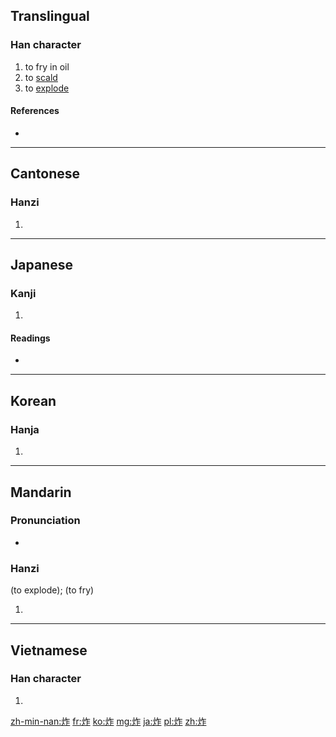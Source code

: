 ==Translingual==

===Han character===
{{Han char|rn=86|rad=火|as=05|sn=9|four=9881<sub>1</sub>|canj=火人尸 (FOS)}}

# to fry in oil
# to [[scald]]
# to [[explode]]

====References====
* {{Han ref|kx=0669.101|dkj=18979|dj=1078.140|hdz=32196.010|uh=70B8|ud=28856|bh=ACB5|bd=44213}}

----

==Cantonese==

===Hanzi===
{{yue-hanzi|jyut=|y=ja3}}

# {{defn|lang=yue|sort=火05}}

----

==Japanese==

===Kanji===
{{ja-kanji|grade=|rs=火05}}

# {{defn|lang=ja|sort=火05}}

====Readings====
* {{ja-readings|on=[[さく]] (saku), [[さ]] (sa), [[さつ]] (satsu)|kun=[[あげる]] (ageru)}}

----

==Korean==

===Hanja===
{{ko-hanja|hangeul=작|eumhun=|rv=jak|mr=chak|y=cak}}

# {{defn|lang=ko|sort=火05}}

----

==Mandarin==

===Pronunciation===
* {{audio|Zh-zhà.ogg|Audio}}

===Hanzi===
{{cmn-hanzi|pin=[[zhà]] ([[zha4]])|wg=cha<sup>4</sup>}} (to explode); {{cmn-hanzi|pin=[[zhá]] ([[zha2]])|wg=cha<sup>2</sup>}} (to fry)

# {{defn|lang=cmn|sort=火05}}

----

==Vietnamese==

===Han character===
{{vi-hantu|[[tạc]]|rs=火05}}

# {{defn|lang=vi|sort=火05}}

[[zh-min-nan:炸]]
[[fr:炸]]
[[ko:炸]]
[[mg:炸]]
[[ja:炸]]
[[pl:炸]]
[[zh:炸]]